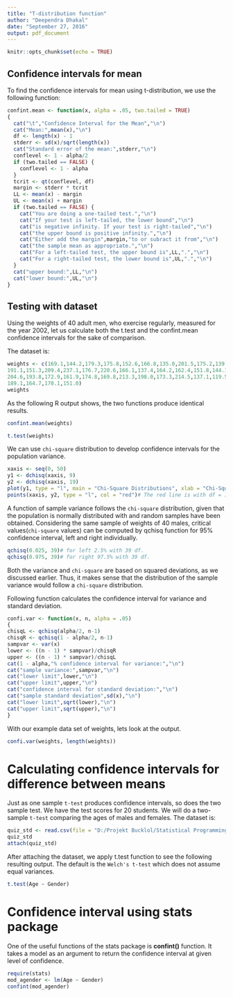 ---
title: "T-distribution function"
author: "Deependra Dhakal"
date: "September 27, 2016"
output: pdf_document
---

```{r setup, include=FALSE}
knitr::opts_chunk$set(echo = TRUE)
```

## Confidence intervals for mean

To find the confidence intervals for mean using t-distribution, we use the following function:

```{r echo=TRUE}
confint.mean <- function(x, alpha = .05, two.tailed = TRUE) 
{
  cat("\t","Confidence Interval for the Mean","\n")
  cat("Mean:",mean(x),"\n")
  df <- length(x) - 1
  stderr <- sd(x)/sqrt(length(x))
  cat("Standard error of the mean:",stderr,"\n")
  conflevel <- 1 - alpha/2
  if (two.tailed == FALSE) {
    conflevel <- 1 - alpha
  }
  tcrit <- qt(conflevel, df)
  margin <- stderr * tcrit
  LL <- mean(x) - margin
  UL <- mean(x) + margin
  if (two.tailed == FALSE) {
    cat("You are doing a one-tailed test.","\n")
    cat("If your test is left-tailed, the lower bound","\n")
    cat("is negative infinity. If your test is right-tailed","\n")
    cat("the upper bound is positive infinity.","\n")
    cat("Either add the margin",margin,"to or subract it from","\n")
    cat("the sample mean as appropriate.","\n")
    cat("For a left-tailed test, the upper bound is",LL,".","\n")
    cat("For a right-tailed test, the lower bound is",UL,".","\n")
  }
  cat("upper bound:",LL,"\n")
  cat("lower bound:",UL,"\n")
}
```

## Testing with dataset

Using the weights of 40 adult men, who exercise regularly, measured for the year 2002, let us calculate both the t.test and the confint.mean confidence intervals for the sake of comparison.

The dataset is:

```{r echo = FALSE}
weights <- c(169.1,144.2,179.3,175.8,152.6,166.8,135.0,201.5,175.2,139.0,156.3,186.6,
191.1,151.3,209.4,237.1,176.7,220.6,166.1,137.4,164.2,162.4,151.8,144.1,
204.6,193.8,172.9,161.9,174.8,169.8,213.3,198.0,173.3,214.5,137.1,119.5,
189.1,164.7,170.1,151.0)
weights
```

As the following R output shows, the two functions produce identical results.

```{r}
confint.mean(weights)

t.test(weights)
```

We can use `chi-square` distribution to develop confidence intervals for the population variance.

```{r}
xaxis <- seq(0, 50)
y1 <- dchisq(xaxis, 9)
y2 <- dchisq(xaxis, 19)
plot(y1, type = "l", main = "Chi-Square Distributions", xlab = "Chi-Square")
points(xaxis, y2, type = "l", col = "red")# The red line is with df = 19.
```

A function of sample variance follows the `chi-square` distribution, given that the population is normally distributed with and random samples have been obtained.
Considering the same sample of weights of 40 males, critical values(`chi-square` values) can be computed by qchisq function for 95% confidence interval, left and right individually.

```{r}
qchisq(0.025, 39)# for left 2.5% with 39 df.
qchisq(0.975, 39)# for right 97.5% with 39 df.

```

Both the variance and `chi-square` are based on squared deviations, as we discussed earlier. Thus, it makes sense that the distribution of the sample variance would follow a `chi-square` distribution.

Following function calculates the confidence interval for variance and standard deviation.

```{r}
confi.var <- function(x, n, alpha = .05) 
{
chisqL <- qchisq(alpha/2, n-1)
chisqR <- qchisq(1 - alpha/2, n-1)
sampvar <- var(x)
lower <- ((n - 1) * sampvar)/chisqR
upper <- ((n - 1) * sampvar)/chisqL
cat(1 - alpha,"% confidence interval for variance:","\n")
cat("sample variance:",sampvar,"\n")
cat("lower limit",lower,"\n")
cat("upper limit",upper,"\n")
cat("confidence interval for standard deviation:","\n")
cat("sample standard deviation",sd(x),"\n")
cat("lower limit",sqrt(lower),"\n")
cat("upper limit",sqrt(upper),"\n")
}
```

With our example data set of weights, lets look at the output.

```{r}
confi.var(weights, length(weights))
```

# Calculating confidence intervals for difference between means
Just as one sample `t-test` produces confidence intervals, so does the two sample test. We have the test scores for 20 students. We will do a two-sample `t-test` comparing the ages of males and females.
The dataset is:

```{r echo = FALSE}
quiz_std <- read.csv(file = "D:/Projekt Bucklol/Statistical Programming/quiz_std.csv", header = TRUE)
quiz_std
attach(quiz_std)
```

After attaching the dataset, we apply t.test function to see the following resulting output. The default is the `Welch's t-test` which does not assume equal variances.

```{r}
t.test(Age ~ Gender)
```

# Confidence interval using stats package

One of the useful functions of the stats package is **confint()** function. It takes a model as an argument to return the confidence interval at given level of confidence.

```{r}
require(stats)
mod_agender <- lm(Age ~ Gender)
confint(mod_agender)
```

